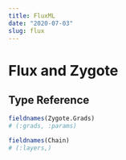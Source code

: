 ```yaml
---
title: FluxML
date: "2020-07-03"
slug: flux
---
```


# Flux and Zygote

## Type Reference
```julia
fieldnames(Zygote.Grads)
# (:grads, :params)

fieldnames(Chain)
# (:layers,)
```